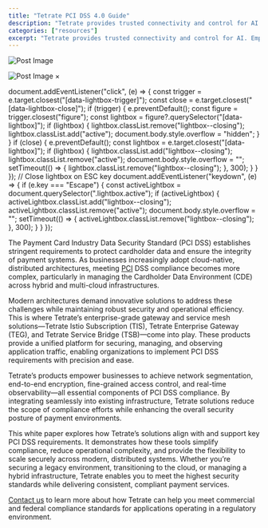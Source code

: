 ```yaml
---
title: "Tetrate PCI DSS 4.0 Guide"
description: "Tetrate provides trusted connectivity and control for AI. Empower developers while safeguarding the business. Built atop the proven Envoy proxy & Envoy AI Gateway."
categories: ["resources"]
excerpt: "Tetrate provides trusted connectivity and control for AI. Empower developers while safeguarding the business. Built atop the proven Envoy proxy & Envoy AI Gateway."
---
```


![Post Image](/.netlify/images?url=_astro%2FTetrate-PCI-DSS-4.0-Guide-Cover-Page.sIn8nE0C.png&w=2550&h=3300&q=100)

![Post Image](/.netlify/images?url=_astro%2FTetrate-PCI-DSS-4.0-Guide-Cover-Page.sIn8nE0C.png&w=2550&h=3300&q=100) ×

document.addEventListener("click", (e) => { const trigger = e.target.closest("\[data-lightbox-trigger\]"); const close = e.target.closest("\[data-lightbox-close\]"); if (trigger) { e.preventDefault(); const figure = trigger.closest("figure"); const lightbox = figure?.querySelector("\[data-lightbox\]"); if (lightbox) { lightbox.classList.remove("lightbox--closing"); lightbox.classList.add("active"); document.body.style.overflow = "hidden"; } } if (close) { e.preventDefault(); const lightbox = e.target.closest("\[data-lightbox\]"); if (lightbox) { lightbox.classList.add("lightbox--closing"); lightbox.classList.remove("active"); document.body.style.overflow = ""; setTimeout(() => { lightbox.classList.remove("lightbox--closing"); }, 300); } } }); // Close lightbox on ESC key document.addEventListener("keydown", (e) => { if (e.key === "Escape") { const activeLightbox = document.querySelector(".lightbox.active"); if (activeLightbox) { activeLightbox.classList.add("lightbox--closing"); activeLightbox.classList.remove("active"); document.body.style.overflow = ""; setTimeout(() => { activeLightbox.classList.remove("lightbox--closing"); }, 300); } } });

The Payment Card Industry Data Security Standard (PCI DSS) establishes stringent requirements to protect cardholder data and ensure the integrity of payment systems. As businesses increasingly adopt cloud-native, distributed architectures, meeting [PCI](/blog/istio-for-pci-compliance-implementing-pci-dss-4-0-1-with-service-mesh-security/) DSS compliance becomes more complex, particularly in managing the Cardholder Data Environment (CDE) across hybrid and multi-cloud infrastructures.

Modern architectures demand innovative solutions to address these challenges while maintaining robust security and operational efficiency. This is where Tetrate’s enterprise-grade gateway and service mesh solutions—Tetrate Istio Subscription (TIS), Tetrate Enterprise Gateway (TEG), and Tetrate Service Bridge (TSB)—come into play. These products provide a unified platform for securing, managing, and observing application traffic, enabling organizations to implement PCI DSS requirements with precision and ease.

Tetrate’s products empower businesses to achieve network segmentation, end-to-end encryption, fine-grained access control, and real-time observability—all essential components of PCI DSS compliance. By integrating seamlessly into existing infrastructure, Tetrate solutions reduce the scope of compliance efforts while enhancing the overall security posture of payment environments.

This white paper explores how Tetrate’s solutions align with and support key PCI DSS requirements. It demonstrates how these tools simplify compliance, reduce operational complexity, and provide the flexibility to scale securely across modern, distributed systems. Whether you’re securing a legacy environment, transitioning to the cloud, or managing a hybrid infrastructure, Tetrate enables you to meet the highest security standards while delivering consistent, compliant payment services.

[Contact us](/contact-us/) to learn more about how Tetrate can help you meet commercial and federal compliance standards for applications operating in a regulatory environment.